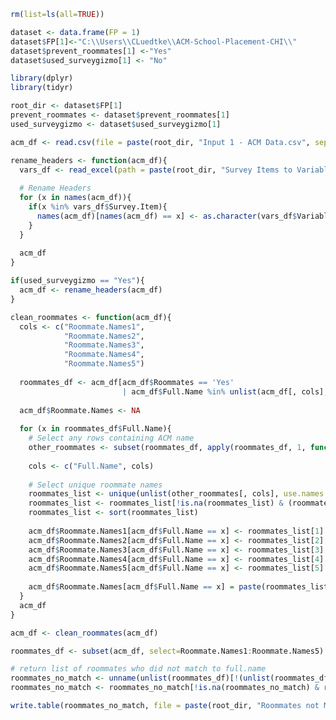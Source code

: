 ```r
rm(list=ls(all=TRUE))

dataset <- data.frame(FP = 1)
dataset$FP[1]<-"C:\\Users\\CLuedtke\\ACM-School-Placement-CHI\\"
dataset$prevent_roommates[1] <-"Yes"
dataset$used_surveygizmo[1] <- "No"

```

``` r
library(dplyr)
library(tidyr)

root_dir <- dataset$FP[1]
prevent_roommates <- dataset$prevent_roommates[1]
used_surveygizmo <- dataset$used_surveygizmo[1]

acm_df <- read.csv(file = paste(root_dir, "Input 1 - ACM Data.csv", sep = ""), check.names=FALSE, stringsAsFactors = FALSE)

rename_headers <- function(acm_df){
  vars_df <- read_excel(path = paste(root_dir, "Survey Items to Variable Names.xls", sep = ""))
  
  # Rename Headers
  for (x in names(acm_df)){
    if(x %in% vars_df$Survey.Item){
      names(acm_df)[names(acm_df) == x] <- as.character(vars_df$Variable.Name[vars_df$Survey.Item == x])
    }
  }
  
  acm_df
}

if(used_surveygizmo == "Yes"){
  acm_df <- rename_headers(acm_df)
}

clean_roommates <- function(acm_df){
  cols <- c("Roommate.Names1",
            "Roommate.Names2",
            "Roommate.Names3",
            "Roommate.Names4",
            "Roommate.Names5")
  
  roommates_df <- acm_df[acm_df$Roommates == 'Yes'
                         | acm_df$Full.Name %in% unlist(acm_df[, cols], use.names = FALSE), ]
  
  acm_df$Roommate.Names <- NA
  
  for (x in roommates_df$Full.Name){
    # Select any rows containing ACM name
    other_roommates <- subset(roommates_df, apply(roommates_df, 1, function(y){any(y == x)}))
    
    cols <- c("Full.Name", cols)
    
    # Select unique roommate names
    roommates_list <- unique(unlist(other_roommates[, cols], use.names = FALSE))
    roommates_list <- roommates_list[!is.na(roommates_list) & (roommates_list != "")]
    roommates_list <- sort(roommates_list)
    
    acm_df$Roommate.Names1[acm_df$Full.Name == x] <- roommates_list[1]
    acm_df$Roommate.Names2[acm_df$Full.Name == x] <- roommates_list[2]
    acm_df$Roommate.Names3[acm_df$Full.Name == x] <- roommates_list[3]
    acm_df$Roommate.Names4[acm_df$Full.Name == x] <- roommates_list[4]
    acm_df$Roommate.Names5[acm_df$Full.Name == x] <- roommates_list[5]
    
    acm_df$Roommate.Names[acm_df$Full.Name == x] = paste(roommates_list, collapse=", ")
  }
  acm_df
}

acm_df <- clean_roommates(acm_df)

roommates_df <- subset(acm_df, select=Roommate.Names1:Roommate.Names5)

# return list of roommates who did not match to full.name
roommates_no_match <- unname(unlist(roommates_df)[!(unlist(roommates_df) %in% acm_df$Full.Name)])
roommates_no_match <- roommates_no_match[!is.na(roommates_no_match) & roommates_no_match != ""]

write.table(roommates_no_match, file = paste(root_dir, "Roommates not Matched to ACM Full Name2.csv", sep = ""), sep=",", row.names=FALSE)

```
